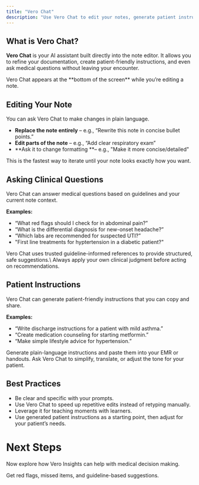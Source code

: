 ```yaml
---
title: "Vero Chat"
description: "Use Vero Chat to edit your notes, generate patient instructions, or get guideline-based clinical support directly from within your workflow."
---
```


## What is Vero Chat?

**Vero Chat** is your AI assistant built directly into the note editor. It allows you to refine your documentation, create patient-friendly instructions, and even ask medical questions without leaving your encounter.

<Note>
  Vero Chat appears at the **bottom of the screen** while you’re editing a note.
</Note>

## Editing Your Note

You can ask Vero Chat to make changes in plain language.

- **Replace the note entirely** – e.g., “Rewrite this note in concise bullet points.”
- **Edit parts of the note** – e.g., “Add clear respiratory exam”
- **Ask it to change formatting **– e.g., "Make it more concise/detailed"

<Tip>
  This is the fastest way to iterate until your note looks exactly how you want.
</Tip>

## Asking Clinical Questions

Vero Chat can answer medical questions based on guidelines and your current note context.

**Examples:**

- “What red flags should I check for in abdominal pain?”
- “What is the differential diagnosis for new-onset headache?”
- “Which labs are recommended for suspected UTI?”
- "First line treatments for hyptertension in a diabetic patient?"

<Info>
  Vero Chat uses trusted guideline-informed references to provide structured, safe suggestions.\
  Always apply your own clinical judgment before acting on recommendations.
</Info>

## Patient Instructions

Vero Chat can generate patient-friendly instructions that you can copy and share.

**Examples:**

- “Write discharge instructions for a patient with mild asthma.”
- “Create medication counseling for starting metformin.”
- “Make simple lifestyle advice for hypertension.”

<Columns cols={2}>
  <Card title="Copy Instructions" icon="copy">
    Generate plain-language instructions and paste them into your EMR or handouts.
  </Card>
  <Card title="Customize Language" icon="sliders">
    Ask Vero Chat to simplify, translate, or adjust the tone for your patient.
  </Card>
</Columns>

## Best Practices

- Be clear and specific with your prompts.
- Use Vero Chat to speed up repetitive edits instead of retyping manually.
- Leverage it for teaching moments with learners.
- Use generated patient instructions as a starting point, then adjust for your patient’s needs.

# Next Steps

Now explore how Vero Insights can help with medical decision making.

<Columns cols={1}>
  <Card title="Insights" icon="lightbulb" href="insights">
    Get red flags, missed items, and guideline-based suggestions.
  </Card>
</Columns>